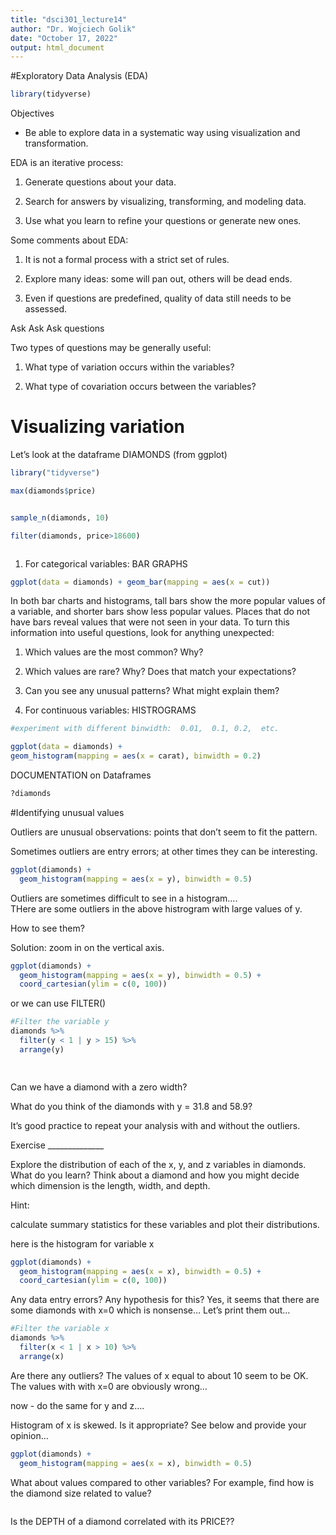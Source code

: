 ---
title: "dsci301_lecture14"
author: "Dr. Wojciech Golik"
date: "October 17, 2022"
output: html_document
---


#Exploratory Data Analysis (EDA)

```{r}
library(tidyverse)
```

Objectives
  
  * Be able to explore data in a systematic way using visualization and transformation.
  

EDA is an iterative process:

  1. Generate questions about your data.

  2. Search for answers by visualizing, transforming, and modeling data.

  3. Use what you learn to refine your questions or generate new ones.

Some comments about EDA:

  1. It is not a formal process with a strict set of rules.

  2. Explore many ideas: some will pan out, others will be dead ends.

  3. Even if questions are predefined, quality of data still needs to be assessed.


Ask Ask Ask questions

Two types of questions may be generally useful:
  
  1. What type of variation occurs within the variables?
  
  2. What type of covariation occurs between the variables?


# Visualizing variation

Let's look at the dataframe  DIAMONDS (from  ggplot)
```{r}
library("tidyverse")

max(diamonds$price)


sample_n(diamonds, 10)

filter(diamonds, price>18600)



```




1. For categorical variables:  BAR GRAPHS

```{r}
ggplot(data = diamonds) + geom_bar(mapping = aes(x = cut))
```

In both bar charts and histograms, tall bars show the more popular values of a variable, and shorter bars show less popular values. Places that do not have bars reveal values that were not seen in your data. To turn this information into useful questions, look for anything unexpected:

  1. Which values are the most common? Why?

  2. Which values are rare? Why? Does that match your expectations?

  3. Can you see any unusual patterns? What might explain them?



2. For continuous variables:  HISTROGRAMS

```{r}
#experiment with different binwidth:  0.01,  0.1, 0.2,  etc.

ggplot(data = diamonds) +
geom_histogram(mapping = aes(x = carat), binwidth = 0.2)

```

DOCUMENTATION on Dataframes

```{r}
?diamonds
```


#Identifying unusual values

Outliers are unusual observations: points that don’t seem to fit the pattern.

Sometimes outliers are entry errors; at other times they can be interesting.


```{r}
ggplot(diamonds) + 
  geom_histogram(mapping = aes(x = y), binwidth = 0.5) 
```


Outliers are sometimes difficult to see in a histogram....   
THere are some outliers in the above histrogram with large values of y.

How to see them?  
  
Solution: zoom in on the vertical axis.


```{r}
ggplot(diamonds) + 
  geom_histogram(mapping = aes(x = y), binwidth = 0.5) +
  coord_cartesian(ylim = c(0, 100))
```
or we can use  FILTER()
```{r}
#Filter the variable y
diamonds %>% 
  filter(y < 1 | y > 15) %>% 
  arrange(y)

  
```

Can we have a diamond with a zero width?

What do you think of the diamonds with y = 31.8 and 58.9?


It’s good practice to repeat your analysis with and without the outliers.



Exercise
______________

Explore the distribution of each of the x, y, and z variables in diamonds. What do you learn? Think about a diamond and how you might decide which dimension is the length, width, and depth.

Hint:

calculate summary statistics for these variables and plot their distributions.

here is the histogram for variable x
```{r}
ggplot(diamonds) + 
  geom_histogram(mapping = aes(x = x), binwidth = 0.5) +
  coord_cartesian(ylim = c(0, 100))
```
Any data entry errors? Any hypothesis for this?
Yes,   it seems that there are some diamonds with x=0 which is nonsense...
Let's print them out...
```{r}
#Filter the variable x
diamonds %>% 
  filter(x < 1 | x > 10) %>% 
  arrange(x)
```

Are there any outliers?
The values of x equal to about 10 seem to be OK.    The values with with x=0 are obviously wrong...

now -  do the same for  y  and z....


Histogram of  x  is skewed.   Is it appropriate?   See below and provide your opinion...

```{r}
ggplot(diamonds) + 
  geom_histogram(mapping = aes(x = x), binwidth = 0.5)
```

What about values compared to other variables?
For example, find how is the diamond size related to value?
```{r}

```


Is the DEPTH of a diamond correlated with its PRICE??
```{r}

```










